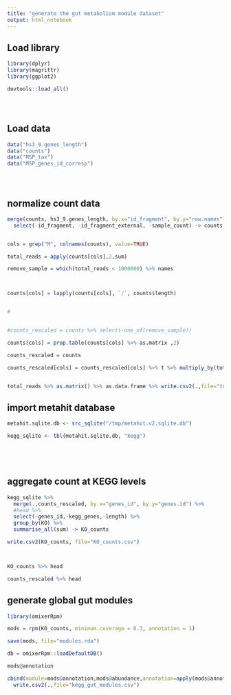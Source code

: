 ```yaml
---
title: "generate the gut metabolism module dataset"
output: html_notebook
---
```


## Load library
```r

library(dplyr)
library(magrittr)
library(ggplot2)

devtools::load_all()





```


## Load data
```r


data("hs3_9.genes_length")
data("counts")
data("MSP_tax")
data("MSP_genes_id_corresp")





```


## normalize count data
```r


merge(counts, hs3_9.genes_length, by.x="id_fragment", by.y="row.names") %>%
  select(-id_fragment, -id_fragment_external, -sample_count) -> counts


cols = grep("M", colnames(counts), value=TRUE)

total_reads = apply(counts[cols],2,sum)

remove_sample = which(total_reads < 1000000) %>% names



counts[cols] = lapply(counts[cols], `/`, counts$length) 


#


#counts_rescaled = counts %>% select(-one_of(remove_sample))

counts[cols] = prop.table(counts[cols] %>% as.matrix ,2)

counts_rescaled = counts

counts_rescaled[cols] = counts_rescaled[cols] %>% t %>% multiply_by(total_reads %>% as.numeric ) %>% t %>% round()


total_reads %>% as.matrix() %>% as.data.frame %>% write.csv2(.,file="total_reads.csv")


```




## import metahit database
```r


metahit.sqlite.db <- src_sqlite("/tmp/metahit.v2.sqlite.db")

kegg_sqlite <- tbl(metahit.sqlite.db, "kegg")






```

## aggregate count at KEGG levels

```r



kegg_sqlite %>%
  merge(.,counts_rescaled, by.x="genes_id", by.y="genes.id") %>%
  #head %>%
  select(-genes_id,-kegg_genes,-length) %>%
  group_by(KO) %>%
  summarise_all(sum) -> KO_counts

write.csv2(KO_counts, file="KO_counts.csv")



KO_counts %>% head

counts_rescaled %>% head

```

## generate global gut modules

```r

library(omixerRpm)

mods = rpm(KO_counts, minimum.coverage = 0.3, annotation = 1)

save(mods, file="modules.rda")

db = omixerRpm::loadDefaultDB()

mods@annotation

cbind(module=mods@annotation,mods@abundance,annotation=apply(mods@annotation,1,function(x) omixerRpm::getNames(db,x))) %>%
  write.csv2(.,file="kegg_gut_modules.csv")



```




```r







```





